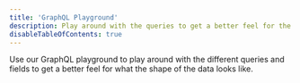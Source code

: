 ```yaml
---
title: 'GraphQL Playground'
description: Play around with the queries to get a better feel for the data
disableTableOfContents: true
---
```



Use our <Link to="/playground">GraphQL playground</Link> to play around with the different queries and fields to get a better feel for what the shape of the data looks like.
